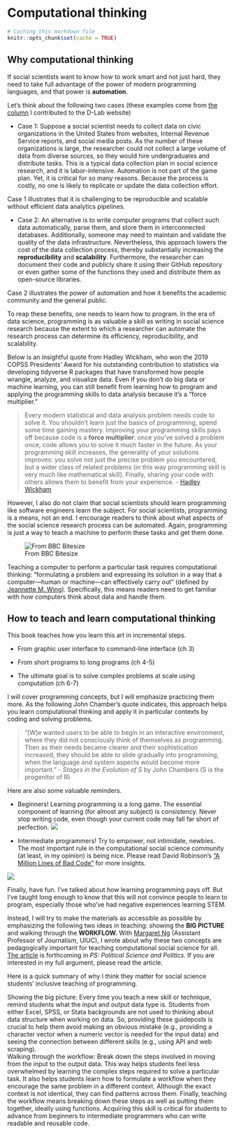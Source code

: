 # Computational thinking {#motivation}

```r
# Caching this markdown file 
knitr::opts_chunk$set(cache = TRUE)
```

## Why computational thinking

If social scientists want to know how to work smart and not just hard, they need to take full advantage of the power of modern programming languages, and that power is **automation**.

Let's think about the following two cases (these examples come from [the column](https://dlab.berkeley.edu/blog/why-teaching-social-scientists-how-code-professional-important) I contributed to the D-Lab website)

* Case 1: Suppose a social scientist needs to collect data on civic organizations in the United States from websites, Internal Revenue Service reports, and social media posts. As the number of these organizations is large, the researcher could not collect a large volume of data from diverse sources, so they would hire undergraduates and distribute tasks. This is a typical data collection plan in social science research, and it is labor-intensive. Automation is not part of the game plan. Yet, it is critical for so many reasons. Because the process is costly, no one is likely to replicate or update the data collection effort.

Case 1 illustrates that it is challenging to be reproducible and scalable without efficient data analytics pipelines.

* Case 2: An alternative is to write computer programs that collect such data automatically, parse them, and store them in interconnected databases. Additionally, someone may need to maintain and validate the quality of the data infrastructure. Nevertheless, this approach lowers the cost of the data collection process, thereby substantially increasing the **reproducibility** and **scalability**. Furthermore, the researcher can document their code and publicly share it using their GitHub repository or even gather some of the functions they used and distribute them as open-source libraries.

Case 2 illustrates the power of automation and how it benefits the academic community and the general public.

To reap these benefits, one needs to learn how to program. In the era of data science, programming is as valuable a skill as writing in social science research because the extent to which a researcher can automate the research process can determine its efficiency, reproducibility, and scalability.

Below is an insightful quote from Hadley Wickham, who won the 2019 COPSS Presidents' Award for his outstanding contribution to statistics via developing tidyverse R packages that have transformed how people wrangle, analyze, and visualize data. Even if you don't do big data or machine learning, you can still benefit from learning how to program and applying the programming skills to data analysis because it's a "force multiplier."  

> Every modern statistical and data analysis problem needs code to solve it. You shouldn't learn just the basics of programming, spend some time gaining mastery. Improving your programming skills pays off because code is a **force multiplier**: once you've solved a problem once, code allows you to solve it much faster in the future. As your programming skill increases, the generality of your solutions improves: you solve not just the precise problem you encountered, but a wider class of related problems (in this way programming skill is very much like mathematical skill). Finally, sharing your code with others allows them to benefit from your experience. - [Hadley Wickham](https://imstat.org/2014/12/16/hadley-wickham-impact-the-world-by-being-useful/)

However, I also do not claim that social scientists should learn programming like software engineers learn the subject. For social scientists, programming is a means, not an end. I encourage readers to think about what aspects of the social science research process can be automated. Again, programming is just a way to teach a machine to perform these tasks and get them done.

![From BBC Bitesize](https://bam.files.bbci.co.uk/bam/live/content/znmb87h/large)

Teaching a computer to perform a particular task requires computational thinking: "formulating a problem and expressing its solution in a way that a computer—human or machine—can effectively carry out" (defined by [Jeannette M. Wing](http://www.cs.cmu.edu/afs/cs/usr/wing/www/publications/Wing06.pdf)). Specifically, this means readers need to get familiar with how computers think about data and handle them. 

## How to teach and learn computational thinking

This book teaches how you learn this art in incremental steps.

-   From graphic user interface to command-line interface (ch 3)

-   From short programs to long programs (ch 4-5)

-   The ultimate goal is to solve complex problems at scale using computation (ch 6-7)

I will cover programming concepts, but I will emphasize practicing them more. As the following John Chamber's quote indicates, this approach helps you learn computational thinking and apply it in particular contexts by coding and solving problems. 

> "[W]e wanted users to be able to begin in an interactive environment, where they did not consciously think of themselves as programming. Then as their needs became clearer and their sophistication increased, they should be able to slide gradually into programming, when the language and system aspects would become more important." - *Stages in the Evolution of S* by John Chambers (S is the progenitor of R)

Here are also some valuable reminders. 

-   Beginners! Learning programming is a long game. The essential component of learning (for almost any subject) is consistency. Never stop writing code, even though your current code may fall far short of perfection.
    ![](misc/wickham.png)

-   Intermediate programmers! Try to empower, not intimidate, newbies. The most important rule in the computational social science community (at least, in my opinion) is being nice. Please read David Robinson's ["A Million Lines of Bad Code"](http://varianceexplained.org/programming/bad-code/) for more insights.

![](http://imgs.xkcd.com/comics/code_quality.png)

Finally, have fun. I've talked about how learning programming pays off. But I've taught long enough to know that this will not convince people to learn to program, especially those who've had negative experiences learning STEM. 

Instead, I will try to make the materials as accessible as possible by emphasizing the following two ideas in teaching: showing the **BIG PICTURE** and walking through the **WORKFLOW.** With [Margaret Ng](https://media.illinois.edu/margaret-yee-man-ng) (Assistant Professor of Journalism, UIUC), I wrote about why these two concepts are pedagogically important for teaching computational social science for all. [The article](https://osf.io/preprints/socarxiv/pf7n6/?fbclid=IwAR2ZI0yw_pehS0mxAmeUBOGpzIhiO2LMUPGBzBLTLNo4C2HrJSoH9uZhgTY) is forthcoming in *PS: Political Science and Politics.* If you are interested in my full argument, please read the article. 

Here is a quick summary of why I think they matter for social science students' inclusive teaching of programming.  

Showing the big picture: Every time you teach a new skill or technique, remind students what the input and output data type is. Students from either Excel, SPSS, or Stata backgrounds are not used to thinking about data structure when working on data. So, providing these guideposts is crucial to help them avoid making an obvious mistake (e.g., providing a character vector when a numeric vector is needed for the input data) and seeing the connection between different skills (e.g., using API and web scraping).  
Walking through the workflow: Break down the steps involved in moving from the input to the output data. This way helps students feel less overwhelmed by learning the complex steps required to solve a particular task. It also helps students learn how to formulate a workflow when they encourage the same problem in a different context. Although the exact context is not identical, they can find patterns across them. Finally, teaching the workflow means breaking down these steps as well as putting them together, ideally using functions. Acquiring this skill is critical for students to advance from beginners to intermediate programmers who can write readable and reusable code.
